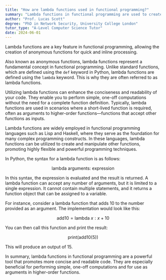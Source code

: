```yaml
---
title: "How are lambda functions used in functional programming?"
summary: "Lambda functions in functional programming are used to create anonymous functions for quick, inline processing."
author: "Prof. Lucas Scott"
degree: "PhD in Network Security, University College London"
tutor_type: "A-Level Computer Science Tutor"
date: 2024-06-01
---
```


Lambda functions are a key feature in functional programming, allowing the creation of anonymous functions for quick and inline processing.

Also known as anonymous functions, lambda functions represent a fundamental concept in functional programming. Unlike standard functions, which are defined using the `def` keyword in Python, lambda functions are defined using the `lambda` keyword. This is why they are often referred to as lambda functions.

Utilizing lambda functions can enhance the conciseness and readability of your code. They enable you to perform simple, one-off computations without the need for a complete function definition. Typically, lambda functions are used in scenarios where a short-lived function is required, often as arguments to higher-order functions—functions that accept other functions as inputs.

Lambda functions are widely employed in functional programming languages such as Lisp and Haskell, where they serve as the foundation for many complex programming constructs. In these languages, lambda functions can be utilized to create and manipulate other functions, promoting highly flexible and powerful programming techniques.

In Python, the syntax for a lambda function is as follows:

$$
\text{lambda arguments: expression}
$$

In this syntax, the expression is evaluated and the result is returned. A lambda function can accept any number of arguments, but it is limited to a single expression. It cannot contain multiple statements, and it returns a function object that can be assigned to a variable.

For instance, consider a lambda function that adds $10$ to the number provided as an argument. The implementation would look like this:

$$
\text{add10} = \text{lambda } x: x + 10
$$

You can then call this function and print the result:

$$
\text{print(add10(5))}
$$

This will produce an output of $15$.

In summary, lambda functions in functional programming are a powerful tool that promotes more concise and readable code. They are especially beneficial for performing simple, one-off computations and for use as arguments in higher-order functions.
    